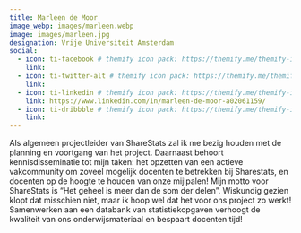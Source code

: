 ```yaml
---
title: Marleen de Moor
image_webp: images/marleen.webp
image: images/marleen.jpg
designation: Vrije Universiteit Amsterdam
social:
  - icon: ti-facebook # themify icon pack: https://themify.me/themify-icons
    link:
  - icon: ti-twitter-alt # themify icon pack: https://themify.me/themify-icons
    link:
  - icon: ti-linkedin # themify icon pack: https://themify.me/themify-icons
    link: https://www.linkedin.com/in/marleen-de-moor-a02061159/
  - icon: ti-dribbble # themify icon pack: https://themify.me/themify-icons
    link:
---  
```


Als algemeen projectleider van ShareStats zal ik me bezig houden met de planning en voortgang van het project. Daarnaast behoort kennisdisseminatie tot mijn taken: het opzetten van een actieve vakcommunity om zoveel mogelijk docenten te betrekken bij Sharestats, en docenten op de hoogte te houden van onze mijlpalen! Mijn motto voor ShareStats is “Het geheel is meer dan de som der delen”. Wiskundig gezien klopt dat misschien niet, maar ik hoop wel dat het voor ons project zo werkt! Samenwerken aan een databank van statistiekopgaven verhoogt de kwaliteit van ons onderwijsmateriaal en bespaart docenten tijd!